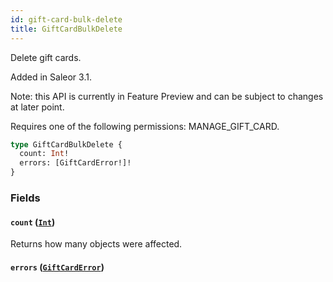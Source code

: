 ```yaml
---
id: gift-card-bulk-delete
title: GiftCardBulkDelete
---
```


Delete gift cards.

Added in Saleor 3.1.

Note: this API is currently in Feature Preview and can be subject to changes at later point.

Requires one of the following permissions: MANAGE_GIFT_CARD.

```graphql
type GiftCardBulkDelete {
  count: Int!
  errors: [GiftCardError!]!
}
```

### Fields

#### `count` ([`Int`](../../../developer/api-reference/scalars/int))

Returns how many objects were affected.

#### `errors` ([`GiftCardError`](../../../developer/api-reference/objects/gift-card-error))
